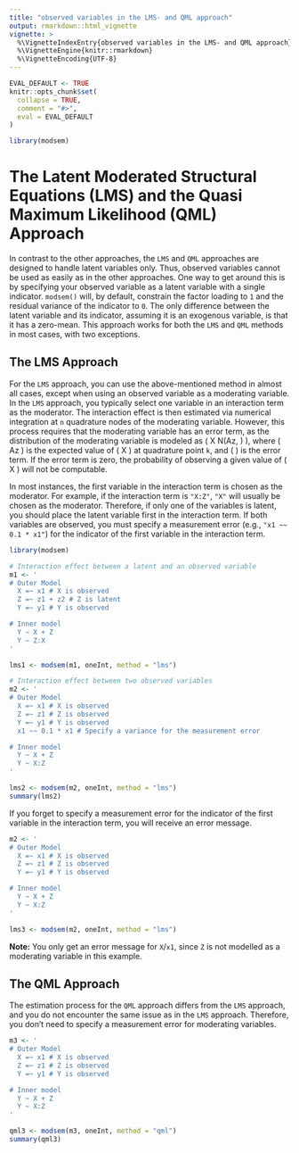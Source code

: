 ```yaml
---
title: "observed variables in the LMS- and QML approach"
output: rmarkdown::html_vignette
vignette: >
  %\VignetteIndexEntry{observed variables in the LMS- and QML approach}
  %\VignetteEngine{knitr::rmarkdown}
  %\VignetteEncoding{UTF-8}
---
```


```r
EVAL_DEFAULT <- TRUE
knitr::opts_chunk$set(
  collapse = TRUE,
  comment = "#>",
  eval = EVAL_DEFAULT
)
```

```r
library(modsem)
```

# The Latent Moderated Structural Equations (LMS) and the Quasi Maximum Likelihood (QML) Approach

In contrast to the other approaches, the `LMS` and `QML` approaches are designed to handle latent variables only. Thus, observed variables cannot be used as easily as in the other approaches. One way to get around this is by specifying your observed variable as a latent variable with a single indicator. `modsem()` will, by default, constrain the factor loading to `1` and the residual variance of the indicator to `0`. The only difference between the latent variable and its indicator, assuming it is an exogenous variable, is that it has a zero-mean. This approach works for both the `LMS` and `QML` methods in most cases, with two exceptions.

## The LMS Approach

For the `LMS` approach, you can use the above-mentioned method in almost all cases, except when using an observed variable as a moderating variable. In the `LMS` approach, you typically select one variable in an interaction term as the moderator. The interaction effect is then estimated via numerical integration at `n` quadrature nodes of the moderating variable. However, this process requires that the moderating variable has an error term, as the distribution of the moderating variable is modeled as \( X \sim N(Az, \varepsilon) \), where \( Az \) is the expected value of \( X \) at quadrature point `k`, and \( \varepsilon \) is the error term. If the error term is zero, the probability of observing a given value of \( X \) will not be computable.

In most instances, the first variable in the interaction term is chosen as the moderator. For example, if the interaction term is `"X:Z"`, `"X"` will usually be chosen as the moderator. Therefore, if only one of the variables is latent, you should place the latent variable first in the interaction term. If both variables are observed, you must specify a measurement error (e.g., `"x1 ~~ 0.1 * x1"`) for the indicator of the first variable in the interaction term.

```r
library(modsem)

# Interaction effect between a latent and an observed variable
m1 <- '
# Outer Model
  X =~ x1 # X is observed
  Z =~ z1 + z2 # Z is latent
  Y =~ y1 # Y is observed

# Inner model
  Y ~ X + Z
  Y ~ Z:X
'

lms1 <- modsem(m1, oneInt, method = "lms")

# Interaction effect between two observed variables
m2 <- '
# Outer Model
  X =~ x1 # X is observed
  Z =~ z1 # Z is observed
  Y =~ y1 # Y is observed
  x1 ~~ 0.1 * x1 # Specify a variance for the measurement error

# Inner model
  Y ~ X + Z
  Y ~ X:Z
'

lms2 <- modsem(m2, oneInt, method = "lms")
summary(lms2)
```
If you forget to specify a measurement error for the indicator of the first variable in the interaction term, you will receive an error message.

```r
m2 <- '
# Outer Model
  X =~ x1 # X is observed
  Z =~ z1 # Z is observed
  Y =~ y1 # Y is observed

# Inner model
  Y ~ X + Z
  Y ~ X:Z
'

lms3 <- modsem(m2, oneInt, method = "lms")
```
**Note:** You only get an error message for `X`/`x1`, since `Z` is not modelled as a moderating variable in this example.

## The QML Approach

The estimation process for the `QML` approach differs from the `LMS` approach, and you do not encounter the same issue as in the `LMS` approach. Therefore, you don't need to specify a measurement error for moderating variables.

```r
m3 <- '
# Outer Model
  X =~ x1 # X is observed
  Z =~ z1 # Z is observed
  Y =~ y1 # Y is observed

# Inner model
  Y ~ X + Z
  Y ~ X:Z
'

qml3 <- modsem(m3, oneInt, method = "qml")
summary(qml3)
```
